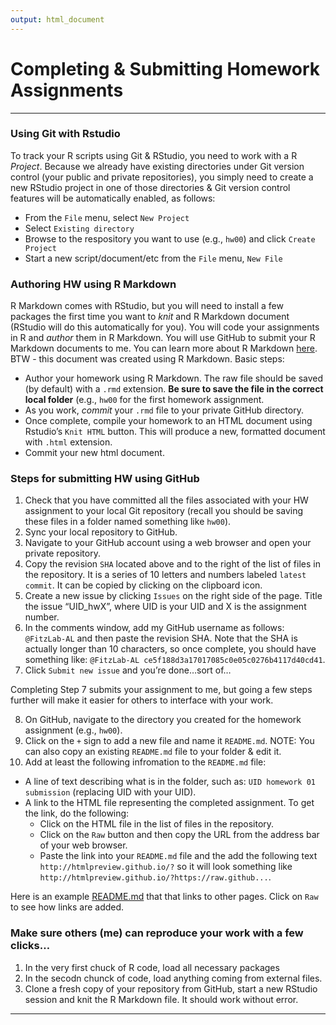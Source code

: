 ```yaml
---
output: html_document
---
```


Completing & Submitting Homework Assignments  
========================================================
***


### Using Git with Rstudio
To track your R scripts using Git & RStudio, you need to work with a R *Project*. Because we already have existing directories under Git version control (your public and private repositories), you simply need to create a new RStudio project in one of those directories & Git version control features will be automatically enabled, as follows:

+ From the `File` menu, select `New Project`
+ Select `Existing directory`
+ Browse to the respository you want to use (e.g., `hw00`) and click `Create Project`
+ Start a new script/document/etc from the `File` menu, `New File` 

### Authoring HW using R Markdown

R Markdown comes with RStudio, but you will need to install a few packages the first time you want to *knit* and R Markdown document (RStudio will do this automatically for you). You will code your assignments in R and *author* them in R Markdown. You will use GitHub to submit your R Markdown documents to me. You can learn more about R Markdown [here](http://rmarkdown.rstudio.com/). BTW - this document was created using R Markdown. Basic steps:

* Author your homework using R Markdown. The raw file should be saved (by default) with a `.rmd` extension. **Be sure to save the file in the correct local folder** (e.g., `hw00` for the first homework assignment.
* As you work, *commit* your `.rmd` file to your private GitHub directory.
* Once complete, compile your homework to an HTML document using Rstudio's `Knit HTML` button. This will produce a new, formatted document with `.html` extension.
* Commit your new html document.

### Steps for submitting HW using GitHub

1. Check that you have committed all the files associated with your HW assignment to your local Git repository (recall you should be saving these files in a folder named something like `hw00`).
2. Sync your local repository to GitHub.
3. Navigate to your GitHub account using a web browser and open your private repository.
4. Copy the revision `SHA` located above and to the right of the list of files in the repository. It is a series of 10 letters and numbers labeled `latest commit`. It can be copied by clicking on the clipboard icon.
5. Create a new issue by clicking `Issues` on the right side of the page. Title the issue "UID_hwX", where UID is your UID and X is the assignment number.
6. In the comments window, add my GitHub username as follows: `@FitzLab-AL` and then paste the revision SHA. Note that the SHA is actually longer than 10 characters, so once complete, you should have something like: `@FitzLab-AL ce5f188d3a17017085c0e05c0276b4117d40cd41`.
7. Click `Submit new issue` and you're done...sort of...

Completing Step 7 submits your assignment to me, but going a few steps further will make it easier for others to interface with your work.  

8. On GitHub, navigate to the directory you created for the homework assignment (e.g., `hw00`).
9. Click on the `+` sign to add a new file and name it `README.md`. NOTE: You can also copy an existing `README.md` file to your folder & edit it.
10. Add at least the following infromation to the `README.md` file:
  + A line of text describing what is in the folder, such as: `UID homework 01 submission` (replacing UID with your UID).
  + A link to the HTML file representing the completed assignment. To get the link, do the following:
    + Click on the HTML file in the list of files in the repository.
    + Click on the `Raw` button and then copy the URL from the address bar of your web browser.
    + Paste the link into your `README.md` file and the add the following text `http://htmlpreview.github.io/?` so it will look something like `http://htmlpreview.github.io/?https://raw.github...`.
    
Here is an example [README.md](https://github.com/fitzLab-AL/MEES614p/blob/master/README.md) that that links to other pages. Click on `Raw` to see how links are added.

### Make sure others (me) can reproduce your work with a few clicks...
1. In the very first chuck of R code, load all necessary packages
2. In the secodn chunck of code, load anything coming from external files. 
3. Clone a fresh copy of your repository from GitHub, start a new RStudio session and knit the R Markdown file. It should work without error.

***